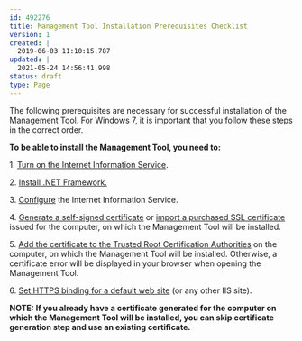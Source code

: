 ---
id: 492276
title: Management Tool Installation Prerequisites Checklist
version: 1
created: |
  2019-06-03 11:10:15.787
updated: |
  2021-05-24 14:56:41.998
status: draft
type: Page
---

The following prerequisites are necessary for successful installation of the Management Tool. For Windows 7, it is important that you follow these steps in the correct order.

**To be able to install the Management Tool, you need to:**

1. [Turn on the Internet Information Service](https://documentation.ekransystem.com/pages/viewpage.action?pageId=1573167).

2. [Install .NET Framework.](https://documentation.ekransystem.com/display/DOC/Installing+.NET+Framework)

3. [Configure](https://documentation.ekransystem.com/pages/viewpage.action?pageId=1573188) the Internet Information Service.

4. [Generate a self-signed certificate](https://documentation.ekransystem.com/display/DOC/Generating+Self-Signed+Certificate) or [import a purchased SSL certificate](https://documentation.ekransystem.com/display/DOC/Importing+Trusted+Certificate) issued for the computer, on which the Management Tool will be installed.

5. [Add the certificate to the Trusted Root Certification Authorities](https://documentation.ekransystem.com/display/DOC/Adding+Certificate+to+Trusted+Root+Certification+Authorities) on the computer, on which the Management Tool will be installed. Otherwise, a certificate error will be displayed in your browser when opening the Management Tool.

6. [Set HTTPS binding for a default web site](https://documentation.ekransystem.com/display/DOC/Setting+HTTPS+Binding+for+a+Default+Website) (or any other IIS site).

**NOTE: If you already have a certificate generated for the computer on which the Management Tool will be installed, you can skip certificate generation step and use an existing certificate.**

